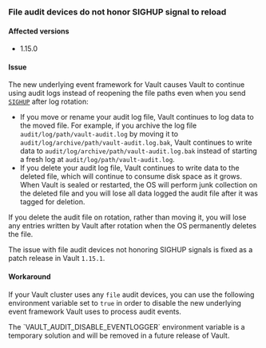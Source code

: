 ### File audit devices do not honor SIGHUP signal to reload

#### Affected versions

- 1.15.0

#### Issue

The new underlying event framework for Vault causes Vault to continue using 
audit logs instead of reopening the file paths even when you send 
[`SIGHUP`](/vault/docs/audit/file#log-file-rotation) after log rotation:

- If you move or rename your audit log file, Vault continues to log data to the
  moved file. For example, if you archive the log file
  `audit/log/path/vault-audit.log` by moving it to
  `audit/log/archive/path/vault-audit.log.bak`, Vault continues to write data to
  `audit/log/archive/path/vault-audit.log.bak` instead of starting a fresh log
  at `audit/log/path/vault-audit.log`.
- If you delete your audit log file, Vault continues to write data to the
  deleted file, which will continue to consume disk space as it grows. When
  Vault is sealed or restarted, the OS will perform junk collection on the
  deleted file and you will lose all data logged the audit file after it was
  tagged for deletion.

<Warning title="You may lose audit entries">
  If you delete the audit file on rotation, rather than moving it, you
  will lose any entries written by Vault after rotation when the OS
  permanently deletes the file.
</Warning>

The issue with file audit devices not honoring SIGHUP signals is fixed as a patch release in Vault `1.15.1`.

#### Workaround

If your Vault cluster uses any `file` audit devices, you can use the following
environment variable set to `true` in order to disable the new underlying event
framework Vault uses to process audit events.


<Note title="Temporary workaround">
  The `VAULT_AUDIT_DISABLE_EVENTLOGGER` environment variable
  is a temporary solution and will be removed in a future release of Vault.
<Note>
